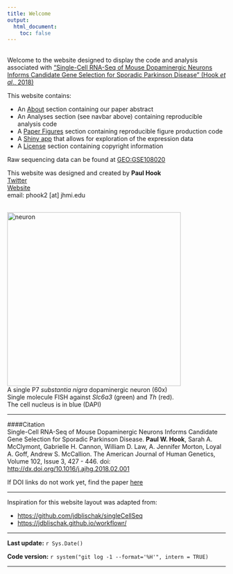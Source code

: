 ```yaml
---
title: Welcome
output:
  html_document:
    toc: false
---
```



<div class="row">

<div class="col-md-7 text-left">
<br/>
Welcome to the website designed to display the code and analysis associated with <a href="http://dx.doi.org/10.1016/j.ajhg.2018.02.001" target="_blank">"Single-Cell RNA-Seq of Mouse Dopaminergic Neurons Informs Candidate Gene Selection for Sporadic Parkinson Disease" (Hook _et al_., 2018)</a>

This website contains:

* An [About](about.html) section containing our paper abstract   
* An Analyses section (see navbar above) containing reproducible analysis code  
* A [Paper Figures](paper-figures.html) section containing reproducible figure production code  
* A [Shiny app](shiny-link.html) that allows for exploration of the expression data  
* A [License](license.html) section containing copyright information  

Raw sequencing data can be found at <a href="https://www.ncbi.nlm.nih.gov/geo/query/acc.cgi?acc=GSE108020" target="_blank">GEO:GSE108020</a>

This website was designed and created by **Paul Hook**  
[Twitter](https://twitter.com/paul_hook_hugen)    
[Website](https://pwh124.github.io/)       
email: phook2 [at] jhmi.edu    

</div>

<div class="col-md-5 text-center">
<br/>
<img src="Composite-Ldb2-22-SN.png" alt="neuron" style="width:400px;" align = "top"/>
<figcaption> A single P7 <i>substantia nigra</i> dopaminergic neuron (60x)</figcaption>
<figcaption> Single molecule FISH against <i>Slc6a3</i> (green) and <i>Th</i> (red).</figcaption>
<figcaption>The cell nucleus is in blue (DAPI)</figcaption>
</div>
</div>

***
####Citation  
Single-Cell RNA-Seq of Mouse Dopaminergic Neurons Informs Candidate Gene Selection for Sporadic Parkinson Disease. **Paul W. Hook**, Sarah A. McClymont, Gabrielle H. Cannon, William D. Law, A. Jennifer Morton, Loyal A. Goff, Andrew S. McCallion. The American Journal of Human Genetics, Volume 102, Issue 3, 427 - 446. doi: <a href="http://dx.doi.org/10.1016/j.ajhg.2018.02.001" target="_blank">http://dx.doi.org/10.1016/j.ajhg.2018.02.001</a>

If DOI links do not work yet, find the paper <a href="http://www.cell.com/ajhg/fulltext/S0002-9297(18)30046-6" target="_blank">here</a>

***

Inspiration for this website layout was adapted from: 

* <a href="https://github.com/jdblischak/singleCellSeq" target="_blank">https://github.com/jdblischak/singleCellSeq</a>
* <a href="https://jdblischak.github.io/workflowr/" target="_blank">https://jdblischak.github.io/workflowr/</a>

***

**Last update:** `r Sys.Date()`

**Code version:** `r system("git log -1 --format='%H'", intern = TRUE)`

***
